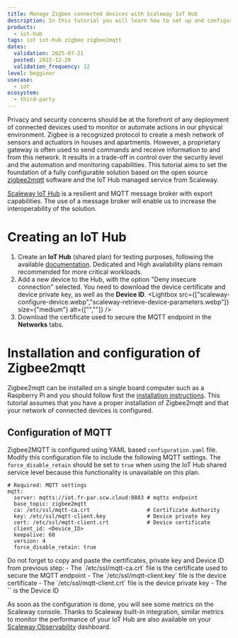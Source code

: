 ```yaml
---
title: Manage Zigbee connected devices with Scaleway IoT Hub
description: In this tutorial you will learn how to set up and configure Zigbee2mqtt with Scaleway IoT Hub.
products:
  - iot-hub
tags: iot iot-hub zigbee zigbee2mqtt
dates:
  validation: 2025-07-21
  posted: 2022-12-20
  validation_frequency: 12
level: begginer
usecase:
  - iot
ecosystem:
  - third-party
---
```



Privacy and security concerns should be at the forefront of any deployment of connected devices used to monitor or automate actions in our physical environment. Zigbee is a recognized protocol to create a mesh network of sensors and actuators in houses and apartments. However, a proprietary gateway is often used to send commands and receive information to and from this network. It results in a trade-off in control over the security level and the automation and monitoring capabilities. This tutorial aims to set the foundation of a fully configurable solution based on the open source [zigbee2mqtt](https://github.com/Koenkk/zigbee2mqtt) software and the IoT Hub managed service from Scaleway.

[Scaleway IoT Hub](/iot-hub/quickstart/) is a resilient and MQTT message broker with export capabilities. The use of a message broker will enable us to increase the interoperability of the solution.

# Creating an IoT Hub

1. Create an **IoT Hub** (shared plan) for testing purposes, following the available [documentation](/iot-hub/quickstart/). Dedicated and High availability plans remain recommended for more critical workloads.
2. Add a new device to the Hub, with the option "Deny insecure connection" selected. You need to download <Icon name="download" /> the device certificate and device private key, as well as <Icon name="copy" /> the **Device ID**.
    <Lightbox src={["scaleway-configure-device.webp","scaleway-retrieve-device-parameters.webp"]} size={"medium"}  alt={["",""]} />
3. Download <Icon name="download" /> the certificate used to secure the MQTT endpoint in the **Networks** tabs.
    <Lightbox image={image} size="medium" alt="" />

# Installation and configuration of Zigbee2mqtt

Zigbee2mqtt can be installed on a single board computer such as a Raspberry Pi and you should follow first the [installation instructions](https://www.zigbee2mqtt.io/guide/getting-started/#installation). This tutorial assumes that you have a proper installation of Zigbee2mqtt and that your network of connected devices is configured.

## Configuration of MQTT

Zigbee2MQTT is configured using YAML based `configuration.yaml` file. Modify this configuration file to include the following MQTT settings.
  <Message type="note">
    The `force_disable_retain` should be set to `true` when using the IoT Hub shared service level because this functionality is unavailable on this plan.
  </Message>
  ```
  # Required: MQTT settings
  mqtt:
    server: mqtts://iot.fr-par.scw.cloud:8883 # mqtts endpoint
    base_topic: zigbee2mqtt
    ca: /etc/ssl/mqtt-ca.crt                  # Certificate Authority
    key: /etc/ssl/mqtt-client.key             # Device private key
    cert: /etc/ssl/mqtt-client.crt            # Device certificate
    client_id: <Device_ID>
    keepalive: 60
    version: 4
    force_disable_retain: true
  ```
  <Message type="note">
    Do not forget to copy and paste the certificates, private key and Device ID from previous step:
      - The `/etc/ssl/mqtt-ca.crt` file is the certificate used to secure the MQTT endpoint
      - The `/etc/ssl/mqtt-client.key` file is the device certificate
      - The `/etc/ssl/mqtt-client.crt` file is the device private key
      - The `<Device_ID>` is the Device ID
  </Message>

As soon as the configuration is done, you will see some metrics on the Scaleway console.
  <Lightbox image={image2} size="medium" alt="" />
Thanks to Scaleway built-in integration, similar metrics to monitor the performance of your IoT Hub are also available on your [Scaleway Observability](/cockpit/) dashboard.
  <Lightbox image={image3} size="medium" alt="" />
